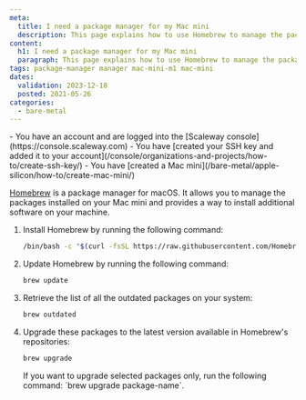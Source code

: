 ```yaml
---
meta:
  title: I need a package manager for my Mac mini
  description: This page explains how to use Homebrew to manage the packages installed on your Mac mini and to install additional software.
content:
  h1: I need a package manager for my Mac mini
  paragraph: This page explains how to use Homebrew to manage the packages installed on your Mac mini and to install additional software.
tags: package-manager manager mac-mini-m1 mac-mini
dates:
  validation: 2023-12-18
  posted: 2021-05-26
categories:
  - bare-metal
---
```


<Macro id="iam-requirements" />

<Message type="requirement">
  - You have an account and are logged into the [Scaleway console](https://console.scaleway.com)
  - You have [created your SSH key and added it to your account](/console/organizations-and-projects/how-to/create-ssh-key/)
  - You have [created a Mac mini](/bare-metal/apple-silicon/how-to/create-mac-mini/)
</Message>

[Homebrew](https://brew.sh/) is a package manager for macOS. It allows you to manage the packages installed on your Mac mini and provides a way to install additional software on your machine.

1. Install Homebrew by running the following command:
    ```bash
    /bin/bash -c "$(curl -fsSL https://raw.githubusercontent.com/Homebrew/install/HEAD/install.sh)"
    ```
2. Update Homebrew by running the following command:
    ```bash
    brew update
    ```
3. Retrieve the list of all the outdated packages on your system:
    ```bash
    brew outdated
    ```
4. Upgrade these packages to the latest version available in Homebrew's repositories:
    ```bash
    brew upgrade
    ```

    <Message type="note">
      If you want to upgrade selected packages only, run the following command: `brew upgrade package-name`.
    </Message>
